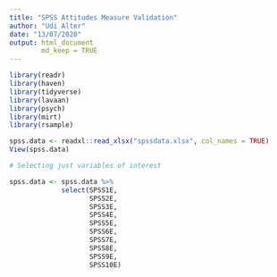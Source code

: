 ```yaml
---
title: "SPSS Attitudes Measure Validation"
author: "Udi Alter"
date: "13/07/2020"
output: html_document
        md_keep = TRUE
---
```

```r
library(readr)
library(haven)
library(tidyverse)
library(lavaan)
library(psych)
library(mirt)
library(rsample)

```



```r

spss.data <- readxl::read_xlsx("spssdata.xlsx", col_names = TRUE)
View(spss.data)

# Selecting just variables of interest

spss.data <- spss.data %>% 
             select(SPSS1E,
                    SPSS2E,
                    SPSS3E,
                    SPSS4E,
                    SPSS5E,
                    SPSS6E,
                    SPSS7E,
                    SPSS8E,
                    SPSS9E,
                    SPSS10E)

```